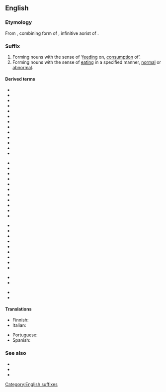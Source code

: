{{DEFAULTSORT:phagy}}
==English==
{{wikipedia}}
===Etymology===
From {{etyl|grc|en}} {{m|grc|-φαγία}}, combining form of {{m|grc|φαγεῖν||to eat}}, infinitive aorist of {{m|grc|ἐσθίω||I eat}}.

===Suffix===
{{head|en|suffixes}}

# Forming nouns with the sense of ‘[[feeding]] on, [[consumption]] of’.
# Forming nouns with the sense of [[eating]] in a specified manner, [[normal]] or [[abnormal]].

====Derived terms====
{{rel-top3|feeding on, consumption of}}
* {{l|en|adelphophagy}}
* {{l|en|androphagy}}
* {{l|en|autocoprophagy}}
* {{l|en|autophagy}}
* {{l|en|bacteriophagy}}
* {{l|en|coprophagy}}
* {{l|en|embryophagy}}
* {{l|en|encephalophagy}}
* {{l|en|endophagy}}
* {{l|en|entomophagy}}
* {{l|en|exophagy}}
* {{l|en|foliophagy}}
* {{l|en|geophagy}}
{{rel-mid3}}
* {{l|en|hematophagy}}
* {{l|en|lepidophagy}}
* {{l|en|matriphagy}}
* {{l|en|monophagy}}
* {{l|en|myrmecophagy}}
* {{l|en|oligophagy}}
* {{l|en|phytophagy}}
* {{l|en|polyphagy}}
* {{l|en|placentophagy}}
* {{l|en|necrophagy}}
* {{l|en|oophagy}}
{{rel-mid3}}
* {{l|en|ophiophagy}}
* {{l|en|paedophagy}}
* {{l|en|rhizophagy}}
* {{l|en|rhypophagy}}
* {{l|en|saprophagy}}
* {{l|en|theophagy}}
* {{l|en|xerophagy}}
* {{l|en|xylophagy}}
* {{l|en|zoophagy}}
{{rel-bottom}}

{{rel-top|feeding in a specific manner}}
* {{l|en|allotriophagy}}
* {{l|en|dysphagy}}
{{rel-mid}}
* {{l|en|poltophagy}}
* {{l|en|psomophagy}}
{{rel-bottom}}

====Translations====
{{trans-top|the consumption of}}
* Finnish: {{t|fi|-fagia}}
* Italian: {{t|it|-fagia|f}}
{{trans-mid}}
* Portuguese: {{t|pt|-fagia|f}}
* Spanish: {{t+|es|-fagia|f}}
{{trans-bottom}}

===See also===
* {{l|en|-phage}}
* {{l|en|-phagous}}
* {{l|en|-vore}}

[[Category:English suffixes]]